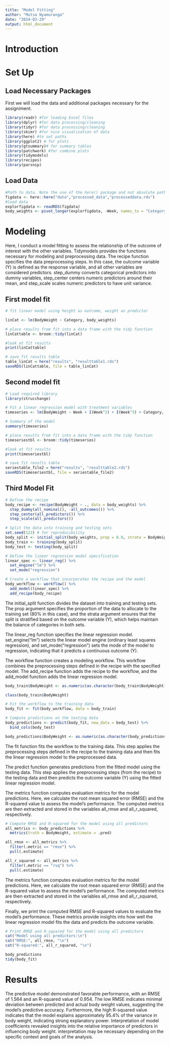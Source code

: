 ```yaml
---
title: "Model Fitting"
author: "Mutsa Nyamuranga"
date: "2024-03-29"
output: html_document
---
```


# Introduction

# Set Up 

## Load Necessary Packages
First we will load the data and additional packages necessary for the
assigniment.

```r
library(readr) #for loading Excel files
library(dplyr) #for data processing/cleaning
library(tidyr) #for data processing/cleaning
library(skimr) #for nice visualization of data 
library(here) #to set paths
library(ggplot2) # for plots
library(gtsummary)# for summary tables
library(patchwork) #for combine plots
library(tidymodels)
library(recipes)
library(parsnip)
```

## Load Data

```r
#Path to data. Note the use of the here() package and not absolute paths
figdata <- here::here("data","processed_data","processeddata.rds")
#load data
explorfigdata <- readRDS(figdata)
body_weights <- pivot_longer(explorfigdata, -Week, names_to = "Category", values_to = "BodyWeight")
```

# Modeling

Here, I conduct a model fitting to assess the relationship of the
outcome of interest with the other variables. Tidymodels provides the
functions necessary for modeling and preprocessing data. The recipe
function specifies the data preprocessing steps. In this case, the
outcome variable (Y) is defined as the response variable, and all other
variables are considered predictors. step_dummy converts categorical
predictors into dummy variables, step_center centers numeric predictors
around their mean, and step_scale scales numeric predictors to have unit
variance.

## First model fit
```r
# fit linear model using height as outcome, weight as predictor

linCat <- lm(BodyWeight ~ Category, body_weights)  

# place results from fit into a data frame with the tidy function
linCattable <- broom::tidy(linCat)

#look at fit results
print(linCattable)

# save fit results table  
table_linCat = here("results", "resulttable1.rds")
saveRDS(linCattable, file = table_linCat)
```

## Second model fit
```r
# Load required library
library(strucchange)

# Fit a linear regression model with treatment variables
timeseries <- lm(BodyWeight ~ Week + I(Week^2) + I(Week^3) + Category, data = body_weights)

# Summary of the model
summary(timeseries)

# place results from fit into a data frame with the tidy function
timeseriestbl <- broom::tidy(timeseries)

#look at fit results
print(timeseriestbl)

# save fit results table  
seriestable_file2 = here("results", "resulttable2.rds")
saveRDS(timeseriestbl, file = seriestable_file2)
```
## Third Model Fit
```r
# Define the recipe
body_recipe <- recipe(BodyWeight ~ ., data = body_weights) %>%
  step_dummy(all_nominal(), -all_outcomes()) %>%
  step_center(all_predictors()) %>%
  step_scale(all_predictors())
```

```r
# Split the data into training and testing sets
set.seed(123) # for reproducibility
body_split <- initial_split(body_weights, prop = 0.8, strata = BodyWeight)
body_train <- training(body_split)
body_test <- testing(body_split)

# Define the linear regression model specification
linear_spec <- linear_reg() %>%
  set_engine("lm") %>%
  set_mode("regression")

# Create a workflow that incorporates the recipe and the model
body_workflow <- workflow() %>%
  add_model(linear_spec) %>%
  add_recipe(body_recipe)
```

The initial_split function divides the dataset into training and testing
sets. The prop argument specifies the proportion of the data to allocate
to the training set (80% in this case), and the strata argument ensures
that the split is stratified based on the outcome variable (Y), which
helps maintain the balance of categories in both sets.

The linear_reg function specifies the linear regression model.
set_engine("lm") selects the linear model engine (ordinary least squares
regression), and set_mode("regression") sets the mode of the model to
regression, indicating that it predicts a continuous outcome (Y).

The workflow function creates a modeling workflow. This workflow
combines the preprocessing steps defined in the recipe with the
specified model. The add_recipe function adds the recipe to the
workflow, and the add_model function adds the linear regression model.

```r
body_train$BodyWeight <- as.numeric(as.character(body_train$BodyWeight))

class(body_train$BodyWeight)
```

```r
# Fit the workflow to the training data
body_fit <- fit(body_workflow, data = body_train)

# Compute predictions on the testing data
body_predictions <- predict(body_fit, new_data = body_test) %>%
  bind_cols(body_test)

body_predictions$BodyWeight <- as.numeric(as.character(body_predictions$BodyWeight))
```

The fit function fits the workflow to the training data. This step
applies the preprocessing steps defined in the recipe to the training
data and then fits the linear regression model to the preprocessed data.

The predict function generates predictions from the fitted model using
the testing data. This step applies the preprocessing steps (from the
recipe) to the testing data and then predicts the outcome variable (Y)
using the fitted linear regression model.

The metrics function computes evaluation metrics for the model
predictions. Here, we calculate the root mean squared error (RMSE) and
the R-squared value to assess the model's performance. The computed
metrics are then extracted and stored in the variables all_rmse and
all_r_squared, respectively.

```r
# Compute RMSE and R-squared for the model using all predictors
all_metrics <- body_predictions %>%
  metrics(truth = BodyWeight, estimate = .pred)

all_rmse <- all_metrics %>%
  filter(.metric == "rmse") %>%
  pull(.estimate)

all_r_squared <- all_metrics %>%
  filter(.metric == "rsq") %>%
  pull(.estimate)
```

The metrics function computes evaluation metrics for the model
predictions. Here, we calculate the root mean squared error (RMSE) and
the R-squared value to assess the model's performance. The computed
metrics are then extracted and stored in the variables all_rmse and
all_r_squared, respectively.

Finally, we print the computed RMSE and R-squared values to evaluate the
model's performance. These metrics provide insights into how well the
linear regression model fits the data and predicts the outcome variable.

```r
# Print RMSE and R-squared for the model using all predictors
cat("Model using all predictors:\n")
cat("RMSE:", all_rmse, "\n")
cat("R-squared:", all_r_squared, "\n")

body_predictions
tidy(body_fit)
```

# Results
The predictive model demonstrated favorable performance, with an RMSE of 1.564 and an R-squared value of 0.954. The low RMSE indicates minimal deviation between predicted and actual body weight values, suggesting the model's predictive accuracy. Furthermore, the high R-squared value indicates that the model explains approximately 95.4% of the variance in body weight, indicating strong explanatory power. Interpretation of model coefficients revealed insights into the relative importance of predictors in influencing body weight. interpretation may be necessary depending on the specific context and goals of the analysis.
